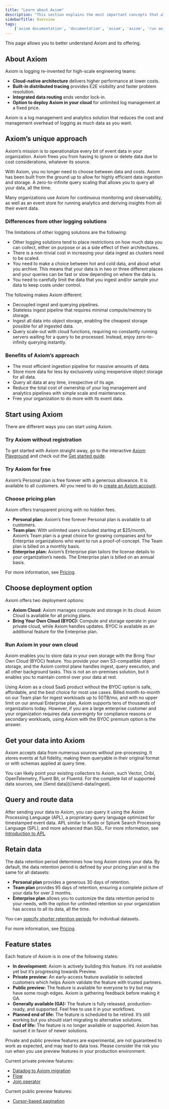 ```yaml
---
title: "Learn about Axiom"
description: "This section explains the most important concepts that allow you to gain a deep understanding of Axiom."
sidebarTitle: Overview
tags:
    ['axiom documentation', 'documentation', 'axiom', 'axiom', 'run axiom', 'retain data', 'faq', 'frequently asked questions']
---
```


This page allows you to better understand Axiom and its offering.

## About Axiom

Axiom is logging re-invented for high-scale engineering teams:

- **Cloud-native architecture** delivers higher performance at lower costs.
- **Built-in distributed tracing** provides E2E visibility and faster problem resolution.
- **Integrated data routing** ends vendor lock-in.
- **Option to deploy Axiom in your cloud** for unlimited log management at a fixed price.

Axiom is a log management and analytics solution that reduces the cost and management overhead of logging as much data as you want.

## Axiom’s unique approach

Axiom’s mission is to operationalize every bit of event data in your organization. Axiom frees you from having to ignore or delete data due to cost considerations, whatever its source.

With Axiom, you no longer need to choose between data and costs. Axiom has been built from the ground up to allow for highly efficient data ingestion and storage. A zero-to-infinite query scaling that allows you to query all your data, all the time.

Many organizations use Axiom for continuous monitoring and observability, as well as an event store for running analytics and deriving insights from all their event data.

### Differences from other logging solutions

The limitations of other logging solutions are the following:

- Other logging solutions tend to place restrictions on how much data you can collect, either on purpose or as a side effect of their architectures.
- There is a non-trivial cost in increasing your data ingest as clusters need to be scaled.
- You need to make a choice between hot and cold data, and about what you archive. This means that your data is in two or three different places and your queries can be fast or slow depending on where the data is.
- You need to carefully limit the data that you ingest and/or sample your data to keep costs under control.

The following makes Axiom different:

- Decoupled ingest and querying pipelines.
- Stateless ingest pipeline that requires minimal compute/memory to storage.
- Ingest all data into object storage, enabling the cheapest storage possible for all ingested data.
- Query scale-out with cloud functions, requiring no constantly running servers waiting for a query to be processed. Instead, enjoy zero-to-infinity querying instantly.

### Benefits of Axiom’s approach

- The most efficient ingestion pipeline for massive amounts of data.
- Store more data for less by exclusively using inexpensive object storage for all data.
- Query all data at any time, irrespective of its age.
- Reduce the total cost of ownership of your log management and analytics pipelines with simple scale and maintenance.
- Free your organization to do more with its event data.

## Start using Axiom

There are different ways you can start using Axiom.

### Try Axiom without registration

To get started with Axiom straight away, go to the interactive [Axiom Playground](https://play.axiom.co/) and check out the [Get started guide](/getting-started-guide/getting-started).

### Try Axiom for free

Axiom’s Personal plan is free forever with a generous allowance. It is available to all customers. All you need to do is [create an Axiom account](https://app.axiom.co/register).

### Choose pricing plan

Axiom offers transparent pricing with no hidden fees.

- **Personal plan:** Axiom’s free forever Personal plan is available to all customers.
- **Team plan:** With unlimited users included starting at $25/month, Axiom’s Team plan is a great choice for growing companies and for Enterprise organizations who want to run a proof-of-concept. The Team plan is billed on a monthly basis.
- **Enterprise plan:** Axiom’s Enterprise plan tailors the license details to your organization’s needs. The Enterprise plan is billed on an annual basis.

For more information, see [Pricing](https://axiom.co/pricing).

## Choose deployment option

Axiom offers two deployment options:

- **Axiom Cloud:** Axiom manages compute and storage in its cloud. Axiom Cloud is available for all pricing plans.
- **Bring Your Own Cloud (BYOC):** Compute and storage operate in your private cloud, while Axiom handles updates. BYOC is available as an additional feature for the Enterprise plan.

### Run Axiom in your own cloud

Axiom enables you to store data in your own storage with the Bring Your Own Cloud (BYOC) feature. You provide your own S3-compatible object storage, and the Axiom control plane handles ingest, query execution, and all other background tasks. This is not an on-premises solution, but it enables you to maintain control over your data at rest.

Using Axiom as a cloud SaaS product without the BYOC option is safe, affordable, and the best choice for most use cases. Billed month-to-month on our Team plan for ingest workloads up to 50TB/mo, and with no upper limit on our annual Enterprise plan, Axiom supports tens of thousands of organizations today. However, if you are a large enterprise customer and your organization requires data sovereignty for compliance reasons or secondary workloads, using Axiom with the BYOC premium option is the answer.

## Get your data into Axiom

Axiom accepts data from numerous sources without pre-processing. It stores events at full fidelity, making them queryable in their original format or with schemas applied at query time.

You can likely point your existing collectors to Axiom, such Vector, Cribl, OpenTelemetry, Fluent Bit, or Fluentd. For the complete list of supported data sources, see [Send data]((/send-data/ingest).

## Query and route data

After sending your data to Axiom, you can query it using the Axiom Processing Language (APL), a proprietary query language optimized for timestamped event data. APL similar to Kusto or Splunk Search Processing Language (SPL), and more advanced than SQL. For more information, see [Introduction to APL](/apl/introduction).

## Retain data

The data retention period determines how long Axiom stores your data. By default, the data retention period is defined by your pricing plan and is the same for all datasets:

- **Personal plan** provides a generous 30 days of retention.
- **Team plan** provides 95 days of retention, ensuring a complete picture of your data for over 3 months.
- **Enterprise plan** allows you to customize the data retention period to your needs, with the option for unlimited retention so your organization has access to all its data, all the time.

You can [specify shorter retention periods](/reference/datasets#change-data-retention-period) for individual datasets.

For more information, see [Pricing](https://axiom.co/pricing).

## Feature states

Each feature of Axiom is in one of the following states:

- **In development:** Axiom is actively building this feature. It’s not available yet but it’s progressing towards Preview.
- **Private preview:** An early-access feature available to selected customers which helps Axiom validate the feature with trusted partners.
- **Public preview:** The feature is available for everyone to try but may have some rough edges. Axiom is gathering feedback before making it GA.
- **Generally available (GA):** The feature is fully released, production-ready, and supported. Feel free to use it in your workflows.
- **Planned end of life:** The feature is scheduled to be retired. It’s still working but you should start migrating to alternative solutions.
- **End of life:** The feature is no longer available or supported. Axiom has sunset it in favor of newer solutions.

<Warning>
Private and public preview features are experimental, are not guaranteed to work as expected, and may lead to data loss. Please consider the risk you run when you use preview features in your production environment.
</Warning>

Current private preview features:

- [Datadog to Axiom migration](/send-data/datadog)
- [Flow](/process-data/introduction)
- [Join operator](/apl/tabular-operators/join-operator)

Current public preview features:
- [Cursor-based pagination](/restapi/pagination)